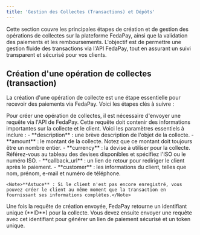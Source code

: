 ```yaml
---
title: 'Gestion des Collectes (Transactions) et Dépôts'
---
```


Cette section couvre les principales étapes de création et de gestion des opérations de collectes sur la plateforme FedaPay, ainsi que la validation des paiements et les remboursements. L'objectif est de permettre une gestion fluide des transactions via l'API FedaPay, tout en assurant un suivi transparent et sécurisé pour vos clients.

## Création d'une opération de collectes (transaction)

La création d'une opération de collecte est une étape essentielle pour recevoir des paiements via FedaPay. Voici les étapes clés à suivre :

<Steps>
  <Step title="Requête de création de la Collecte">
    Pour créer une opération de collectes, il est nécessaire d'envoyer une requête via l'API de FedaPay. Cette requête doit contenir des informations importantes sur la collecte et le client. Voici les paramètres essentiels à inclure :
    - **description** : une brève description de l'objet de la collecte.
    - **amount** : le montant de la collecte. Notez que ce montant doit toujours être un nombre entier.
    - **currency** : la devise à utiliser pour la collecte. Référez-vous au tableau des devises disponibles et spécifiez l'ISO ou le numéro ISO.
    - **callback_url** : un lien de retour pour rediriger le client après le paiement.
    - **customer** : les informations du client, telles que nom, prénom, e-mail et numéro de téléphone.

    <Note>**Astuce** : Si le client n'est pas encore enregistré, vous pouvez créer le client au même moment que la transaction en fournissant ses informations complètes.</Note>

  </Step>
  <Step title="Génération du lien de paiement et du token">
    Une fois la requête de création envoyée, FedaPay retourne un identifiant unique (**ID**) pour la collecte. Vous devez ensuite envoyer une requête avec cet identifiant pour générer un lien de paiement sécurisé et un token unique.
  </Step>
</Steps>

